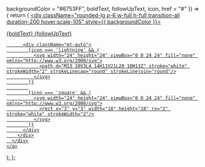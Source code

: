   backgroundColor = "#6753FF", 
  boldText, 
  followUpText,
  icon,
  href = "#"
}) => {
  return (
    <a href={href} className="block border border-white rounded-lg no-underline w-full h-full">
      <div className="rounded-lg p-6 w-full h-full transition-all duration-200 hover:scale-105" style={{ backgroundColor }}>
        <div className="flex flex-col h-full">
          <div className="mb-8">
            <div className="text-base text-white">
              <span className="font-bold text-lg block mb-1">{boldText}</span>
              <span className="font-normal opacity-90">{followUpText}</span>
            </div>
          </div>
          
          <div className="mt-auto">
            {icon === 'lightning' && (
              <svg width="24" height="24" viewBox="0 0 24 24" fill="none" xmlns="http://www.w3.org/2000/svg">
                <path d="M13 10V3L4 14H11V21L20 10H13Z" stroke="white" strokeWidth="2" strokeLinecap="round" strokeLinejoin="round"/>
              </svg>
            )}
            
            {icon === 'square' && (
              <svg width="24" height="24" viewBox="0 0 24 24" fill="none" xmlns="http://www.w3.org/2000/svg">
                <rect x="3" y="3" width="18" height="18" rx="2" stroke="white" strokeWidth="2"/>
              </svg>
            )}
          </div>
        </div>
      </div>
    </a>
  );
};
